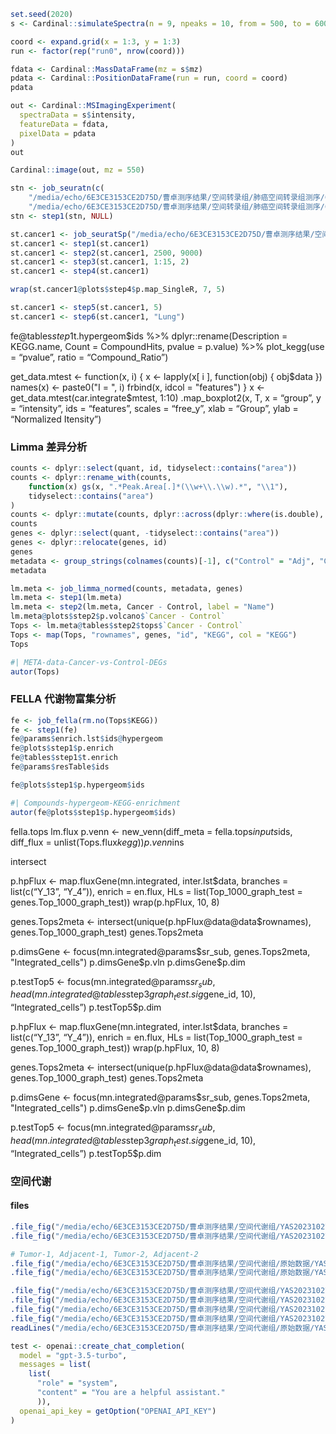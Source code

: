 

```r
set.seed(2020)
s <- Cardinal::simulateSpectra(n = 9, npeaks = 10, from = 500, to = 600)

coord <- expand.grid(x = 1:3, y = 1:3)
run <- factor(rep("run0", nrow(coord)))

fdata <- Cardinal::MassDataFrame(mz = s$mz)
pdata <- Cardinal::PositionDataFrame(run = run, coord = coord)
pdata

out <- Cardinal::MSImagingExperiment(
  spectraData = s$intensity,
  featureData = fdata,
  pixelData = pdata
)
out

Cardinal::image(out, mz = 550)
```

```r
stn <- job_seuratn(c(
    "/media/echo/6E3CE3153CE2D75D/曹卓测序结果/空间转录组/肺癌空间转录组测序/CellRanger/Cancer_1/outs/raw_feature_bc_matrix/",
    "/media/echo/6E3CE3153CE2D75D/曹卓测序结果/空间转录组/肺癌空间转录组测序/CellRanger/Para_cancer_1/outs/raw_feature_bc_matrix/"), mode = "sc")
stn <- step1(stn, NULL)
```


```r
st.cancer1 <- job_seuratSp("/media/echo/6E3CE3153CE2D75D/曹卓测序结果/空间转录组/肺癌空间转录组测序/CellRanger/Cancer_1/outs/")
st.cancer1 <- step1(st.cancer1)
st.cancer1 <- step2(st.cancer1, 2500, 9000)
st.cancer1 <- step3(st.cancer1, 1:15, 2)
st.cancer1 <- step4(st.cancer1)

wrap(st.cancer1@plots$step4$p.map_SingleR, 7, 5)

st.cancer1 <- step5(st.cancer1, 5)
st.cancer1 <- step6(st.cancer1, "Lung")

```


fe@tables$step1$t.hypergeom$ids %>% 
  dplyr::rename(Description = KEGG.name, Count = CompoundHits, pvalue = p.value) %>% 
  plot_kegg(use = "pvalue", ratio = "Compound_Ratio")


get_data.mtest <- function(x, i) {
  x <- lapply(x[ i ],
    function(obj) {
      obj$data
    })
  names(x) <- paste0("I = ", i)
  frbind(x, idcol = "features")
}
x <- get_data.mtest(car.integrate$mtest, 1:10)
.map_boxplot2(x, T, x = "group", y = "intensity", ids = "features", scales = "free_y",
  xlab = "Group", ylab = "Normalized Itensity")


### Limma 差异分析

```r
counts <- dplyr::select(quant, id, tidyselect::contains("area"))
counts <- dplyr::rename_with(counts,
    function(x) gs(x, ".*Peak.Area[.]*(\\w+\\.\\w).*", "\\1"),
    tidyselect::contains("area")
)
counts <- dplyr::mutate(counts, dplyr::across(dplyr::where(is.double), function(x) log2(x + 1)))
counts
genes <- dplyr::select(quant, -tidyselect::contains("area"))
genes <- dplyr::relocate(genes, id)
genes
metadata <- group_strings(colnames(counts)[-1], c("Control" = "Adj", "Cancer" = "Tumor"), "sample")
metadata

lm.meta <- job_limma_normed(counts, metadata, genes)
lm.meta <- step1(lm.meta)
lm.meta <- step2(lm.meta, Cancer - Control, label = "Name")
lm.meta@plots$step2$p.volcano$`Cancer - Control`
Tops <- lm.meta@tables$step2$tops$`Cancer - Control`
Tops <- map(Tops, "rownames", genes, "id", "KEGG", col = "KEGG")
Tops

```

```r
#| META-data-Cancer-vs-Control-DEGs
autor(Tops)
```

### FELLA 代谢物富集分析

```r
fe <- job_fella(rm.no(Tops$KEGG))
fe <- step1(fe)
fe@params$enrich.lst$ids@hypergeom
fe@plots$step1$p.enrich
fe@tables$step1$t.enrich
fe@params$resTable$ids

fe@plots$step1$p.hypergeom$ids
```

```r
#| Compounds-hypergeom-KEGG-enrichment
autor(fe@plots$step1$p.hypergeom$ids)
```


fella.tops
lm.flux
p.venn <- new_venn(diff_meta = fella.tops$inputs$ids, diff_flux = unlist(Tops.flux$kegg))
p.venn$ins

intersect

p.hpFlux <- map.fluxGene(mn.integrated, inter.lst$data, branches = list(c("Y_13", "Y_4")),
  enrich = en.flux, HLs = list(Top_1000_graph_test = genes.Top_1000_graph_test))
wrap(p.hpFlux, 10, 8)

genes.Tops2meta <- intersect(unique(p.hpFlux@data@data$rownames), genes.Top_1000_graph_test)
genes.Tops2meta

p.dimsGene <- focus(mn.integrated@params$sr_sub, genes.Tops2meta, "Integrated_cells")
p.dimsGene$p.vln
p.dimsGene$p.dim

p.testTop5 <- focus(mn.integrated@params$sr_sub, head(mn.integrated@tables$step3$graph_test.sig$gene_id, 10), "Integrated_cells")
p.testTop5$p.dim


p.hpFlux <- map.fluxGene(mn.integrated, inter.lst$data, branches = list(c("Y_13", "Y_4")),
  enrich = en.flux, HLs = list(Top_1000_graph_test = genes.Top_1000_graph_test))
wrap(p.hpFlux, 10, 8)

genes.Tops2meta <- intersect(unique(p.hpFlux@data@data$rownames), genes.Top_1000_graph_test)
genes.Tops2meta

p.dimsGene <- focus(mn.integrated@params$sr_sub, genes.Tops2meta, "Integrated_cells")
p.dimsGene$p.vln
p.dimsGene$p.dim

p.testTop5 <- focus(mn.integrated@params$sr_sub, head(mn.integrated@tables$step3$graph_test.sig$gene_id, 10), "Integrated_cells")
p.testTop5$p.dim


### 空间代谢

#### files

```r
.file_fig("/media/echo/6E3CE3153CE2D75D/曹卓测序结果/空间代谢组/YAS202310270001-1/YAS202310270001-1/Result/03_Bioinformatic_Analysis/01_ROC_Analysis/Differential_Analysis_Data.xlsx")
.file_fig("/media/echo/6E3CE3153CE2D75D/曹卓测序结果/空间代谢组/YAS202310270001-1/YAS202310270001-1/Result/03_Bioinformatic_Analysis/02_Co-location_Analysis/Co-location_Data.xlsx")
```

```r
# Tumor-1, Adjacent-1, Tumor-2, Adjacent-2
.file_fig("/media/echo/6E3CE3153CE2D75D/曹卓测序结果/空间代谢组/原始数据/YAS202310270001-1_raw data/img039.jpg")
.file_fig("/media/echo/6E3CE3153CE2D75D/曹卓测序结果/空间代谢组/原始数据/YAS202310270001-1_raw data/img039_0001.jpg")
```

```r
.file_fig("/media/echo/6E3CE3153CE2D75D/曹卓测序结果/空间代谢组/YAS202310270001-1/YAS202310270001-1/Result/01_Optical Image_Result/02_HE_Stain/Tumor-1.tif")
.file_fig("/media/echo/6E3CE3153CE2D75D/曹卓测序结果/空间代谢组/YAS202310270001-1/YAS202310270001-1/Result/01_Optical Image_Result/02_HE_Stain/Adjacent-1.tif")
.file_fig("/media/echo/6E3CE3153CE2D75D/曹卓测序结果/空间代谢组/YAS202310270001-1/YAS202310270001-1/Result/01_Optical Image_Result/02_HE_Stain/Tumor-2.tif")
.file_fig("/media/echo/6E3CE3153CE2D75D/曹卓测序结果/空间代谢组/YAS202310270001-1/YAS202310270001-1/Result/01_Optical Image_Result/02_HE_Stain/Adjacent-2.tif")
readLines("/media/echo/6E3CE3153CE2D75D/曹卓测序结果/空间代谢组/原始数据/YAS202310270001-1_raw data/")
```



```r
test <- openai::create_chat_completion(
  model = "gpt-3.5-turbo",
  messages = list(
    list(
      "role" = "system",
      "content" = "You are a helpful assistant."
      )),
  openai_api_key = getOption("OPENAI_API_KEY")
)
```


